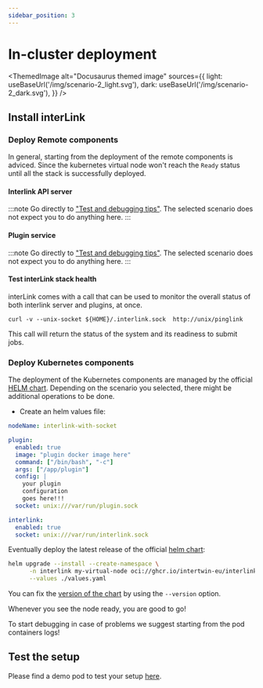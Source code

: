 ```yaml
---
sidebar_position: 3
---
```



# In-cluster deployment

<ThemedImage 
        alt="Docusaurus themed image"
        sources={{
          light: useBaseUrl('/img/scenario-2_light.svg'),
          dark: useBaseUrl('/img/scenario-2_dark.svg'),
        }}
/>


## Install interLink

### Deploy Remote components

In general, starting from the deployment of the remote components is adviced. Since the kubernetes virtual node won't reach the `Ready` status until all the stack is successfully deployed.

#### Interlink API server

:::note
Go directly to ["Test and debugging tips"](Cookbook#test-and-debug). 
The selected scenario does not expect you to do anything here.
:::


#### Plugin service

:::note
Go directly to ["Test and debugging tips"](Cookbook#test-and-debug). 
The selected scenario does not expect you to do anything here.
:::



#### Test interLink stack health

interLink comes with a call that can be used to monitor the overall status of both interlink server and plugins, at once.

```
curl -v --unix-socket ${HOME}/.interlink.sock  http://unix/pinglink
```

This call will return the status of the system and its readiness to submit jobs.


### Deploy Kubernetes components

The deployment of the Kubernetes components are managed by the official [HELM chart](https://github.com/interTwin-eu/interlink-helm-chart). Depending on the scenario you selected, there might be additional operations to be done.

- Create an helm values file:

```yaml title="values.yaml"
nodeName: interlink-with-socket

plugin:
  enabled: true
  image: "plugin docker image here"
  command: ["/bin/bash", "-c"]
  args: ["/app/plugin"]
  config: |
    your plugin
    configuration
    goes here!!!
  socket: unix:///var/run/plugin.sock

interlink:
  enabled: true
  socket: unix:///var/run/interlink.sock
```

Eventually deploy the latest release of the official [helm chart](https://github.com/interTwin-eu/interlink-helm-chart):

```bash
helm upgrade --install --create-namespace \
      -n interlink my-virtual-node oci://ghcr.io/intertwin-eu/interlink-helm-chart/interlink \
      --values ./values.yaml
```

You can fix the [version of the chart](https://github.com/interTwin-eu/interlink-helm-chart/blob/main/interlink/Chart.yaml#L18) 
by using the `--version` option. 

Whenever you see the node ready, you are good to go!

To start debugging in case of problems we suggest starting from the pod containers logs!

## Test the setup

Please find a demo pod to test your setup [here](./guides/develop-a-plugin#lets-test-is-out).
